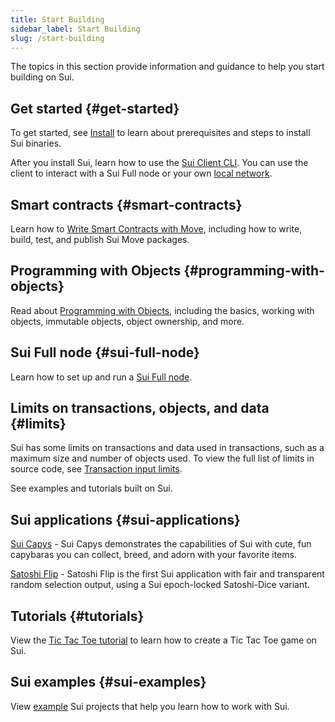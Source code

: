 ```yaml
---
title: Start Building
sidebar_label: Start Building
slug: /start-building
---
```


The topics in this section provide information and guidance to help you start building on Sui.

## Get started {#get-started}

To get started, see [Install](../../build/setup/cli/install-sui.mdx) to learn about prerequisites and steps to install Sui binaries.

After you install Sui, learn how to use the [Sui Client CLI](../setup/cli/client-cli.mdx). You can use the client to interact with a Sui Full node or your own [local network](../setup/local-network.mdx).

## Smart contracts {#smart-contracts}

Learn how to [Write Smart Contracts with Move](../../build/create-smart-contracts/smart-contracts.mdx), including how to write, build, test, and publish Sui Move packages.

## Programming with Objects {#programming-with-objects}

Read about [Programming with Objects](../program-with-objects/object-basics.mdx), including the basics, working with objects, immutable objects, object ownership, and more.

## Sui Full node {#sui-full-node}

Learn how to set up and run a [Sui Full node](../contribute/nodes/full-node.mdx).

## Limits on transactions, objects, and data {#limits}

Sui has some limits on transactions and data used in transactions, such as a maximum size and number of objects used. To view the full list of limits in source code, see [Transaction input limits](https://github.com/MystenLabs/sui/blob/main/crates/sui-protocol-config/src/lib.rs#L154).

See examples and tutorials built on Sui.

## Sui applications {#sui-applications}

[Sui Capys](https://capy.art/) - Sui Capys demonstrates the capabilities of Sui with cute, fun capybaras you can collect, breed, and adorn with your favorite items.

[Satoshi Flip](https://satoshi-flip.sui.io/) - Satoshi Flip is the first Sui application with fair and transparent random selection output, using a Sui epoch-locked Satoshi-Dice variant.

## Tutorials {#tutorials}

View the [Tic Tac Toe tutorial](../quickstart/tutorials.mdx) to learn how to create a Tic Tac Toe game on Sui.

## Sui examples {#sui-examples}

View [example](../../build/quickstart/examples.mdx) Sui projects that help you learn how to work with Sui.
